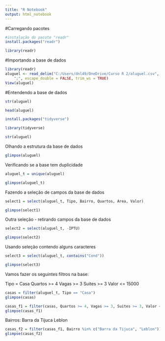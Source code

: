 ```yaml
---
title: "R Notebook"
output: html_notebook
---
```



#Carregando pacotes
```r
#instalação do pacote "readr"
install.packages("readr")

library(readr)

```


#Importando a base de dados
```r
library(readr)
aluguel <- read_delim("C:/Users/dnl49/OneDrive/Curso R 2/aluguel.csv", 
    ";", escape_double = FALSE, trim_ws = TRUE)
View(aluguel)
```


#Entendendo a base de dados
```r
str(aluguel)

```

```r
head(aluguel)
```

```r
install.packages("tidyverse")

library(tidyverse)

str(aluguel)
```
Olhando a estrutura da base de dados
```r
glimpse(aluguel)
```

Verificando se a base tem duplicidade
```r
aluguel_t = unique(aluguel)

glimpse(aluguel_t)
```
Fazendo a seleção de campos da base de dados
```r
select1 = select(aluguel_t, Tipo, Bairro, Quartos, Area, Valor)

glimpse(select1)
```

Outra seleção - retirando campos da base de dados
```r
select2 = select(aluguel_t, -IPTU)

glimpse(select2)
```

Usando seleção contendo alguns caracteres
```r
select3 = select(aluguel_t, contains("Cond"))

glimpse(select3)
```
Vamos fazer os seguintes filtros na base:

Tipo = Casa
Quartos >= 4
Vagas >= 3
Suites >= 3
Valor <= 15000

```r
casas = filter(aluguel_t, Tipo == "Casa")
glimpse(casas)
```
```r
casas_f1 = filter(casas, Quartos >= 4, Vagas >= 3, Suites >= 3, Valor <= 15000)
glimpse(casas_f1)
```
Bairros:
Barra da Tijuca
Leblon
```r
casas_f2 = filter(casas_f1, Bairro %in% c("Barra da Tijuca", "Leblon"))
glimpse(casas_f2)
```
